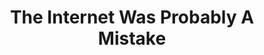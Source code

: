 ---
title: The Internet Was Probably A Mistake
authors: [imani]
description: "A historical commentary on growing up in online spaces. From AOL Kids till Now. Circa 2000"
---